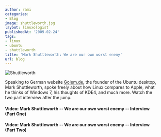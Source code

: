 ```yaml
---
author: rami
categories:
- Blog
image: shuttleworth.jpg
layout: linuxologist
publishedAt: '2009-02-24'
tags:
- linux
- ubuntu
- shuttleworth
title: 'Mark Shuttleworth: We are our own worst enemy'
url: blog
---
```


![Shuttleworth](/assets/images/content/blog/shuttleworth.jpg)

Speaking to German website [Golem.de](http://video.golem.de/list/mark_shuttleworth_-_we_are_our_own_worst_enemy.html), the founder of the Ubuntu desktop, Mark Shuttleworth, spoke freely about how Linux compares to Apple, what he thinks of Windows 7, his thoughts of KDE4, and much more. Watch the two part interview after the jump.

#### Video: Mark Shuttleworth -- We are our own worst enemy -- Interview (Part One)


#### Video: Mark Shuttleworth -- We are our own worst enemy -- Interview (Part Two)

